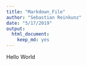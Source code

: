 ```yaml
---
title: "Markdown_File"
author: "Sebastian Reinkunz"
date: "5/17/2019"
output: 
  html_document: 
    keep_md: yes
---
```


Hello World